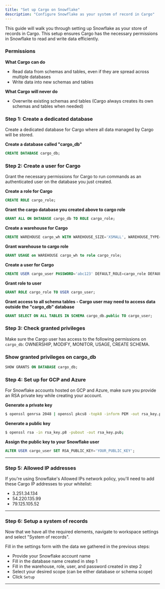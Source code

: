 ```yaml
---
title: "Set up Cargo on Snowflake"
description: "Configure Snowflake as your system of record in Cargo"
---
```


This guide will walk you through setting up Snowflake as your store of records in Cargo. This setup ensures Cargo has the necessary permissions in Snowflake to read and write data efficiently.

### Permissions

**What Cargo can do**

- Read data from schemas and tables, even if they are spread across multiple databases
- Write data into new schemas and tables

**What Cargo will never do**

- Overwrite existing schemas and tables (Cargo always creates its own schemas and tables when needed)

### Step 1: Create a dedicated database

Create a dedicated database for Cargo where all data managed by Cargo will be stored.

**Create a database called "cargo_db"**

```sql
CREATE DATABASE cargo_db;
```

### Step 2: Create a user for Cargo

Grant the necessary permissions for Cargo to run commands as an authenticated user on the database you just created.

**Create a role for Cargo**

```sql
CREATE ROLE cargo_role;
```

**Grant the cargo database you created above to cargo role**

```sql
GRANT ALL ON DATABASE cargo_db TO ROLE cargo_role;
```

**Create a warehouse for Cargo**

```sql
CREATE WAREHOUSE cargo_wh WITH WAREHOUSE_SIZE='XSMALL', WAREHOUSE_TYPE='STANDARD', AUTO_SUSPEND=60, AUTO_RESUME=true;
```

**Grant warehouse to cargo role**

```sql
GRANT USAGE on WAREHOUSE cargo_wh to role cargo_role;
```

**Create a user for Cargo**

```sql
CREATE USER cargo_user PASSWORD='abc123' DEFAULT_ROLE=cargo_role DEFAULT_WAREHOUSE=cargo_wh MUST_CHANGE_PASSWORD=false;
```

**Grant role to user**

```sql
GRANT ROLE cargo_role TO USER cargo_user;
```

**Grant access to all schema tables - Cargo user may need to access data outside the "cargo_db" database**

```sql
GRANT SELECT ON ALL TABLES IN SCHEMA cargo_db.public TO cargo_user;
```

### **Step 3: Check granted privileges**

Make sure the Cargo user has access to the following permissions on `cargo_db`: OWNERSHIP, MODIFY, MONITOR, USAGE, CREATE SCHEMA.

### Show granted privileges on cargo_db

```sql
SHOW GRANTS ON DATABASE cargo_db;
```

### Step 4: Set up for GCP and Azure

For Snowflake accounts hosted on GCP and Azure, make sure you provide an RSA private key while creating your account.

**Generate a private key**

```bash
$ openssl genrsa 2048 | openssl pkcs8 -topk8 -inform PEM -out rsa_key.p8 -nocrypt;
```

**Generate a public key**

```bash
$ openssl rsa -in rsa_key.p8 -pubout -out rsa_key.pub;
```

**Assign the public key to your Snowflake user**

```sql
ALTER USER cargo_user SET RSA_PUBLIC_KEY='YOUR_PUBLIC_KEY';
```

---

### Step 5: Allowed IP addresses

If you're using Snowflake's Allowed IPs network policy, you'll need to add these Cargo IP addresses to your whitelist:

- 3.251.34.134
- 54.220.135.99
- 79.125.105.52

---

### Step 6: Setup a system of records

Now that we have all the required elements, navigate to workspace settings and select "System of records".

Fill in the settings form with the data we gathered in the previous steps:

- Provide your Snowflake account name
- Fill in the database name created in step 1
- Fill in the warehouse, role, user, and password created in step 2
- Select your desired scope (can be either database or schema scope)
- Click `Setup`

---